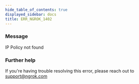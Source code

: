 ```yaml
---
hide_table_of_contents: true
displayed_sidebar: docs
title: ERR_NGROK_1402
---
```


### Message

IP Policy not found

### Further help

If you're having trouble resolving this error, please reach out to [support@ngrok.com](mailto:support@ngrok.com?subject=Help%20with%20ERR_NGROK_1402)
